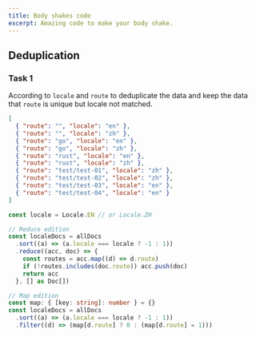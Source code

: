 ```yaml
---
title: Body shakes code
excerpt: Amazing code to make your body shake.
---
```


## Deduplication

### Task 1

According to `locale` and `route` to deduplicate the data and keep the data that `route` is unique but locale not matched.

```json title="Test data"
[
  { "route": "", "locale": "en" },
  { "route": "", "locale": "zh" },
  { "route": "go", "locale": "en" },
  { "route": "go", "locale": "zh" },
  { "route": "rust", "locale": "en" },
  { "route": "rust", "locale": "zh" },
  { "route": "test/test-01", "locale": "zh" },
  { "route": "test/test-02", "locale": "zh" },
  { "route": "test/test-03", "locale": "en" },
  { "route": "test/test-04", "locale": "en" }
]
```

```ts title="Solution"
const locale = Locale.EN // or Locale.ZH

// Reduce edition
const localeDocs = allDocs
  .sort((a) => (a.locale === locale ? -1 : 1))
  .reduce((acc, doc) => {
    const routes = acc.map((d) => d.route)
    if (!routes.includes(doc.route)) acc.push(doc)
    return acc
  }, [] as Doc[])

// Map edition
const map: { [key: string]: number } = {}
const localeDocs = allDocs
  .sort((a) => (a.locale === locale ? -1 : 1))
  .filter((d) => (map[d.route] ? 0 : (map[d.route] = 1)))
```
